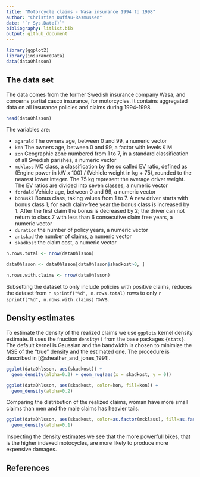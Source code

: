 ```yaml
---
title: "Motorcycle claims - Wasa insurance 1994 to 1998"
author: "Christian Duffau-Rasmussen"
date: "`r Sys.Date()`"
bibliography: litlist.bib
output: github_document
---
```


```r
library(ggplot2)
library(insuranceData)
data(dataOhlsson)
```

## The data set

The data comes from the former Swedish insurance company Wasa, and concerns partial casco insurance, for motorcycles. It contains aggregated data on all insurance policies and claims during 1994-1998.

```r
head(dataOhlsson)
```

The variables are:

- `agarald` The owners age, between 0 and 99, a numeric vector
- `kon` The owners age, between 0 and 99, a factor with levels K M
- `zon` Geographic zone numbered from 1 to 7, in a standard classification of all Swedish parishes, a numeric vector
- `mcklass` MC class, a classification by the so called EV ratio, defined as (Engine power in kW x 100) / (Vehicle weight in kg + 75), rounded to the nearest lower integer. The 75 kg represent the average driver weight. The EV ratios are divided into seven classes, a numeric vector
- `fordald` Vehicle age, between 0 and 99, a numeric vector
- `bonuskl` Bonus class, taking values from 1 to 7. A new driver starts with bonus class 1; for each claim-free year the bonus class is increased by 1. After the first claim the bonus is decreased by 2; the driver can not return to class 7 with less than 6 consecutive claim free years, a numeric vector
- `duration` the number of policy years, a numeric vector
- `antskad` the number of claims, a numeric vector
- `skadkost` the claim cost, a numeric vector

```r
n.rows.total <- nrow(dataOhlsson)
```
``` r
dataOhlsson <- dataOhlsson[dataOhlsson$skadkost>0, ]
```
```r
n.rows.with.claims <- nrow(dataOhlsson)
```
Subsetting the dataset to only include policies with positive claims, reduces the dataset from `r sprintf("%d", n.rows.total)` rows to only `r sprintf("%d", n.rows.with.claims)` rows.

## Density estimates

To estimate the density of the realized claims we use `ggplots` kernel density estimate. It uses the fnuction `density()` from the base packages `{stats}`. The default kernel is Gaussian and the bandwidth is chosen to minimize the MSE of the "true" density and the estimated one. The procedure is described in [@sheather_and_jones_1991].

```r
ggplot(dataOhlsson, aes(skadkost)) +
  geom_density(alpha=0.2) + geom_rug(aes(x = skadkost, y = 0))
```

```r
ggplot(dataOhlsson, aes(skadkost, color=kon, fill=kon)) +
  geom_density(alpha=0.2)
```
 Comparing the distribution of the realized claims, woman have more small claims than men and the male claims has heavier tails.
```r
ggplot(dataOhlsson, aes(skadkost, color=as.factor(mcklass), fill=as.factor(mcklass))) +
  geom_density(alpha=0.1)
```
Inspecting the density estimates we see that the more powerfull bikes, that is the higher indexed motocycles, are more likely to produce more expensive damages.

## References